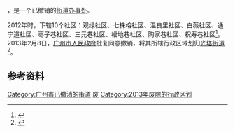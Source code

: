 '''{{PAGENAMEBASE}}'''，是{{PRC admin/fullname|44/01/04/008/000|3}}一个已撤销的[[街道办事处|街道办事处]]。

2012年时，下辖10个社区：观绿社区、七株榕社区、温良里社区、白薇社区、通宁道社区、枣子巷社区、三元巷社区、福地巷社区、陶家巷社区、祝寿巷社区<ref>{{Cite web |url=http://www.stats.gov.cn/tjsj/tjbz/tjyqhdmhcxhfdm/2012/44/01/04/440104006.html |title=诗书街道 |accessdate=2018-09-21 |author= |date= |work= |publisher=国家统计局网站 |language=Zh-hans |archive-date=2018-09-21 |archive-url=https://web.archive.org/web/20180921074110/http://www.stats.gov.cn/tjsj/tjbz/tjyqhdmhcxhfdm/2012/44/01/04/440104006.html |dead-url=no }}</ref>。2013年2月8日，[[广州市人民政府|广州市人民政府]]批复同意撤销{{PAGENAMEBASE}}，将其所辖行政区域划归[[光塔街道|光塔街道]]<ref>{{Cite web |url=http://www.gz.gov.cn/gzgov/s2811/201302/1633254.shtml |title=广州市人民政府关于同意越秀区部分行政区划调整的批复（穗府函〔2013〕16号） |access-date=2017-09-18 |archive-url=https://web.archive.org/web/20170918064001/http://www.gz.gov.cn/gzgov/s2811/201302/1633254.shtml |archive-date=2017-09-18 |dead-url=yes }}</ref>。

== 参考资料 ==

{{reflist}}

{{广东行政区划小作品}}
[[Category:广州市已撤消的街道|Category:广州市已撤消的街道]]
[[Category:越秀区行政区划|废]]
[[Category:2013年废除的行政区划|Category:2013年废除的行政区划]]